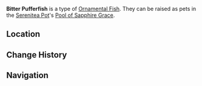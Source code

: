 {{About|the [[furnishing]]|the fish|Bitter Pufferfish}}
{{Furnishing Infobox
|title          = Bitter Pufferfish
|id             = 379021
|image          = Item Ornamental Bitter Pufferfish.png
|category       = Ornamental Fish
|rarity         = 4
|adeptal_energy = 
|load           = 
|description    = A valuable Ornamental Fish that may be kept as a pet in the [[Pool of Sapphire Grace]].<br />{{Item Description|Bitter Pufferfish}}
}}
'''Bitter Pufferfish''' is a type of [[Ornamental Fish]]. They can be raised as pets in the [[Serenitea Pot]]'s [[Pool of Sapphire Grace]].

==Location==
{{transclude|Bitter Pufferfish|Location}}

==Change History==
{{Change History|2.1}}

==Navigation==
{{Furnishing Navbox/Subsystems|fish pond}}